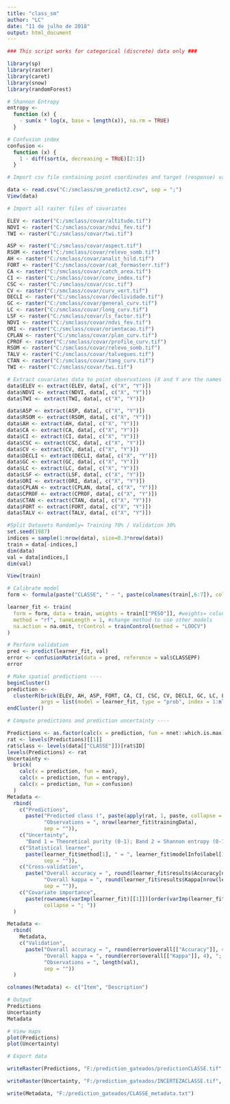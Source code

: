 ```yaml
---
title: "class_sm"
author: "LC"
date: "11 de julho de 2018"
output: html_document
---
```



```r
### This script works for categorical (discrete) data only ###
```

```r
library(sp)
library(raster)
library(caret)
library(snow)
library(randomForest)
```

```r
# Shannon Entropy
entropy <-
  function (x) {
    - sum(x * log(x, base = length(x)), na.rm = TRUE)
  }

# Confusion index
confusion <-
  function (x) {
    1 - diff(sort(x, decreasing = TRUE)[2:1])
  }
```

```r

# Import csv file containing point coordinates and target (response) variables

data <- read.csv("C:/smclass/sm_predict2.csv", sep = ";")
View(data)

# Import all raster files of covariates

ELEV <- raster("C:/smclass/covar/altitude.tif")
NDVI <- raster("C:/smclass/covar/ndvi_fev.tif")
TWI <- raster("C:/smclass/covar/twi.tif")

ASP <- raster("C:/smclass/covar/aspect.tif")
RSOM <- raster("C:/smclass/covar/relevo_somb.tif")
AH <- raster("C:/smclass/covar/analit_hild.tif")
FORT <- raster("C:/smclass/covar/cat_formasterr.tif")
CA <- raster("C:/smclass/covar/catch_area.tif")
CI <- raster("C:/smclass/covar/conv_index.tif")
CSC <- raster("C:/smclass/covar/csc.tif")
CV <- raster("C:/smclass/covar/curv_vert.tif")
DECLI <- raster("C:/smclass/covar/declividade.tif")
GC <- raster("C:/smclass/covar/general_curv.tif")
LC <- raster("C:/smclass/covar/long_curv.tif")
LSF <- raster("C:/smclass/covar/ls_factor.tif")
NDVI <- raster("C:/smclass/covar/ndvi_fev.tif")
ORI <- raster("C:/smclass/covar/orientacao.tif")
CPLAN <- raster("C:/smclass/covar/plan_curv.tif")
CPROF <- raster("C:/smclass/covar/profile_curv.tif")
RSOM <- raster("C:/smclass/covar/relevo_somb.tif")
TALV <- raster("C:/smclass/covar/talvegues.tif")
CTAN <- raster("C:/smclass/covar/tang_curv.tif")
TWI <- raster("C:/smclass/covar/twi.tif")

# Extract covariates data to point observations (X and Y are the names of the columns)
data$ELEV <- extract(ELEV, data[, c("X", "Y")])
data$NDVI <- extract(NDVI, data[, c("X", "Y")])
data$TWI <- extract(TWI, data[, c("X", "Y")])

data$ASP <- extract(ASP, data[, c("X", "Y")])
data$RSOM <- extract(RSOM, data[, c("X", "Y")])
data$AH <- extract(AH, data[, c("X", "Y")])
data$CA <- extract(CA, data[, c("X", "Y")])
data$CI <- extract(CI, data[, c("X", "Y")])
data$CSC <- extract(CSC, data[, c("X", "Y")])
data$CV <- extract(CV, data[, c("X", "Y")])
data$DECLI <- extract(DECLI, data[, c("X", "Y")])
data$GC <- extract(GC, data[, c("X", "Y")])
data$LC <- extract(LC, data[, c("X", "Y")])
data$LSF <- extract(LSF, data[, c("X", "Y")])
data$ORI <- extract(ORI, data[, c("X", "Y")])
data$CPLAN <- extract(CPLAN, data[, c("X", "Y")])
data$CPROF <- extract(CPROF, data[, c("X", "Y")])
data$CTAN <- extract(CTAN, data[, c("X", "Y")])
data$FORT <- extract(FORT, data[, c("X", "Y")])
data$TALV <- extract(TALV, data[, c("X", "Y")])
```

```r
#Split Datasets Randomly= Training 70% / Validation 30%
set.seed(1987)
indices = sample(1:nrow(data), size=0.3*nrow(data))
train = data[-indices,]
dim(data) 
val = data[indices,]
dim(val)

View(train)
```

```r
# Calibrate model
form <- formula(paste("CLASSE", " ~ ", paste(colnames(train[,6:7]), collapse = " + ")))

learner_fit <- train(
  form = form, data = train, weights = train[["PESO"]], #weights= coluna contendo o valor de confiança
  method = "rf", tuneLength = 1, #change method to use other models
  na.action = na.omit, trControl = trainControl(method = "LOOCV")
)

# Perform validation
pred <- predict(learner_fit, val)
error <- confusionMatrix(data = pred, reference = val$CLASSEPF)
error
```

```r
# Make spatial predictions ----
beginCluster()
prediction <- 
  clusterR(brick(ELEV, AH, ASP, FORT, CA, CI, CSC, CV, DECLI, GC, LC, LSF, NDVI, ORI, CPLAN, CPROF, RSOM, TALV, CTAN,), raster::predict, 
           args = list(model = learner_fit, type = "prob", index = 1:nlevels(train$CLASSEPF)))
endCluster()

# Compute predictions and prediction uncertainty ----

Predictions <- as.factor(calc(x = prediction, fun = nnet::which.is.max))
rat <- levels(Predictions)[[1]]
rat$class <- levels(data[["CLASSE"]])[rat$ID]
levels(Predictions) <- rat
Uncertainty <-
  brick(
    calc(x = prediction, fun = max),
    calc(x = prediction, fun = entropy),
    calc(x = prediction, fun = confusion)
  )
Metadata <- 
  rbind(
    c("Predictions", 
      paste("Predicted class (", paste(apply(rat, 1, paste, collapse = "="), collapse = "; "), "); ",
            "Observations = ", nrow(learner_fit$trainingData),
            sep = "")),
    c("Uncertainty", 
      "Band 1 = Theoretical purity (0-1); Band 2 = Shannon entropy (0-1); Band 3 = Confusion index (0-1)"),
    c("Statistical learner", 
      paste(learner_fit$method[1], " = ", learner_fit$modelInfo$label[1], " (", learner_fit$modelType[1], ")", 
            sep = "")),
    c("Cross-validation", 
      paste("Overall accuracy = ", round(learner_fit$results$Accuracy[nrow(learner_fit$results)], 4), "; ",
            "Overall kappa = ", round(learner_fit$results$Kappa[nrow(learner_fit$results)], 4), 
            sep = "")),
    c("Covariate importance",
      paste(rownames(varImp(learner_fit)[[1]])[order(varImp(learner_fit)[[1]], decreasing = TRUE)],
            collapse = "; "))
  )

Metadata <- 
  rbind(
    Metadata,
    c("Validation", 
      paste("Overall accuracy = ", round(error$overall[["Accuracy"]], 4), "; ",
            "Overall kappa = ", round(error$overall[["Kappa"]], 4), "; ",
            "Observations = ", length(val),
            sep = ""))
  )

colnames(Metadata) <- c("Item", "Description")
```

```r
# Output
Predictions
Uncertainty
Metadata

# View maps
plot(Predictions)
plot(Uncertainty)

# Export data

writeRaster(Predictions, "F:/prediction_gateados/predictionCLASSE.tif", format="GTiff", overwrite=TRUE)

writeRaster(Uncertainty, "F:/prediction_gateados/INCERTEZACLASSE.tif", options="INTERLEAVE=BAND", overwrite=TRUE)

write(Metadata, "F:/prediction_gateados/CLASSE_metadata.txt")


```
